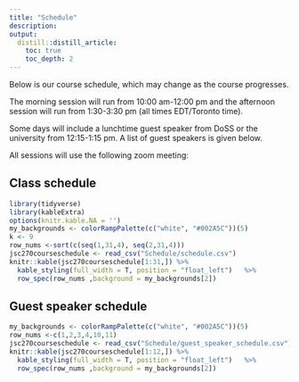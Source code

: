 ```yaml
---
title: "Schedule"
description: 
output:
  distill::distill_article:
    toc: true
    toc_depth: 2
---
```


Below is our course schedule, which may change as the course progresses. 

The morning session will run from 10:00 am-12:00 pm and the afternoon session will run from 1:30-3:30 pm (all times EDT/Toronto time).  

Some days will include a lunchtime guest speaker from DoSS or the university from 12:15-1:15 pm.  A list of guest speakers is given below.

All sessions will use the following zoom meeting:


## Class schedule

```r
library(tidyverse)
library(kableExtra)
options(knitr.kable.NA = '')
my_backgrounds <- colorRampPalette(c("white", "#002A5C"))(5)
k <- 9
row_nums <-sort(c(seq(1,31,4), seq(2,31,4)))
jsc270courseschedule <- read_csv("Schedule/schedule.csv")
knitr::kable(jsc270courseschedule[1:31,]) %>%  
  kable_styling(full_width = T, position = "float_left")   %>%   
  row_spec(row_nums ,background = my_backgrounds[2]) 
```

## Guest speaker schedule

```r
my_backgrounds <- colorRampPalette(c("white", "#002A5C"))(5)
row_nums <-c(1,2,3,4,10,11)
jsc270courseschedule <- read_csv("Schedule/guest_speaker_schedule.csv")
knitr::kable(jsc270courseschedule[1:12,]) %>%  
  kable_styling(full_width = T, position = "float_left")   %>%   
  row_spec(row_nums ,background = my_backgrounds[2]) 
```
